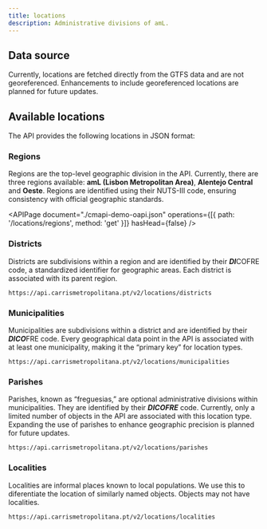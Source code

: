 ```yaml
---
title: locations
description: Administrative divisions of amL.
---
```


## Data source

Currently, locations are fetched directly from the GTFS data and are not georeferenced. Enhancements to include georeferenced locations are planned for future updates.


## Available locations

The API provides the following locations in JSON format:


### Regions

Regions are the top-level geographic division in the API. Currently, there are three regions available: **amL (Lisbon Metropolitan Area)**, **Alentejo Central** and **Oeste**.
Regions are identified using their NUTS-III code, ensuring consistency with official geographic standards.

<APIPage
  document="./cmapi-demo-oapi.json"
  operations={[{ path: '/locations/regions', method: 'get' }]}
  hasHead={false}
/>

<AutoTypeTable path="./node_modules/@carrismetropolitana/api-types/src/api/locations.ts" name="Region" />


### Districts

Districts are subdivisions within a region and are identified by their ***DI***COFRE code, a standardized identifier for geographic areas. Each district is associated with its parent region.

```
https://api.carrismetropolitana.pt/v2/locations/districts
```

<AutoTypeTable path="./node_modules/@carrismetropolitana/api-types/src/api/locations.ts" name="District" />


### Municipalities

Municipalities are subdivisions within a district and are identified by their ***DICO***FRE code. Every geographical data point in the API is associated with at least one municipality, making it the “primary key” for location types.

```
https://api.carrismetropolitana.pt/v2/locations/municipalities
```

<AutoTypeTable path="./node_modules/@carrismetropolitana/api-types/src/api/locations.ts" name="Municipality" />


### Parishes

Parishes, known as “freguesias,” are optional administrative divisions within municipalities. They are identified by their ***DICOFRE*** code. Currently, only a limited number of objects in the API are associated with this location type.
Expanding the use of parishes to enhance geographic precision is planned for future updates.

```
https://api.carrismetropolitana.pt/v2/locations/parishes
```


### Localities

Localities are informal places known to local populations. We use this to diferentiate the location of similarly named objects. Objects may not have localities.

```
https://api.carrismetropolitana.pt/v2/locations/localities
```

<AutoTypeTable path="./node_modules/@carrismetropolitana/api-types/src/api/locations.ts" name="Locality" />